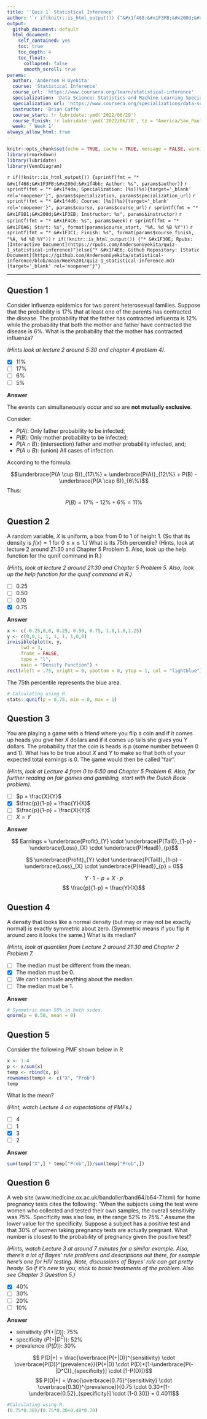 ```yaml
---
title: '`Quiz 1` Statistical Inference'
author: '`r if(knitr::is_html_output()) {"&#x1f468;&#x1F3FB;&#x200d;&#x1f4bb; Anderson H Uyekita"} else {NULL}`'
output:
  github_document: default
  html_document:
    self_contained: yes
    toc: true
    toc_depth: 4
    toc_float:
      collapsed: false
      smooth_scroll: true
params:
  author: 'Anderson H Uyekita'
  course: 'Statistical Inference'
  course_url: 'https://www.coursera.org/learn/statistical-inference'
  specialization: 'Data Science: Statistics and Machine Learning Specialization'
  specialization_url: 'https://www.coursera.org/specializations/data-science-statistics-machine-learning'
  instructor: 'Brian Caffo'
  course_start: !r lubridate::ymd('2022/06/29')
  course_finish: !r lubridate::ymd('2022/06/30', tz = "America/Sao_Paulo")
  week: ' Week 1'
always_allow_html: true
---
```


```r
knitr::opts_chunk$set(echo = TRUE, cache = TRUE, message = FALSE, warning = FALSE)
library(rmarkdown)
library(lubridate)
library(VennDiagram)
```

`r if(!knitr::is_html_output()) {sprintf(fmt = "* &#x1f468;&#x1F3FB;&#x200d;&#x1f4bb; Author: %s", params$author)}`
`r sprintf(fmt = "* &#x1f4da; Specialization: [%s](%s){target='_blank' rel='noopener'}", params$specialization, params$specialization_url)`
`r sprintf(fmt = "* &#x1f4d6; Course: [%s](%s){target='_blank' rel='noopener'}", params$course, params$course_url)`
    `r sprintf(fmt = "* &#x1F9D1;&#x200d;&#x1F3EB; Instructor: %s", params$instructor)`
`r sprintf(fmt = "* &#x1F4C6; %s", params$week)`
    `r sprintf(fmt = "* &#x1F6A6; Start: %s", format(params$course_start, "%A, %d %B %Y"))`
    `r sprintf(fmt = "* &#x1F3C1; Finish: %s", format(params$course_finish, "%A, %d %B %Y"))`
`r if(!knitr::is_html_output()) {"* &#x1F30E; Rpubs: [Interactive Document](https://rpubs.com/AndersonUyekita/quiz-1_statistical-inference)"}else{"* &#x1F4E6; Github Repository: [Static Document](https://github.com/AndersonUyekita/statistical-inference/blob/main/Week%201/quiz-1_statistical-inference.md){target='_blank' rel='noopener'}"}`

--------------------------------------------------------------------------------

## Question 1

Consider influenza epidemics for two parent heterosexual families. Suppose that the probability is 17% that at least one of the parents has contracted the disease. The probability that the father has contracted influenza is 12% while the probability that both the mother and father have contracted the disease is 6%. What is the probability that the mother has contracted influenza?

_(Hints look at lecture 2 around 5:30 and chapter 4 problem 4)._

* [x] 11%
* [ ] 17%
* [ ] 6%
* [ ] 5%

**Answer**

The events can simultaneously occur and so are **not mutually exclusive**.

Consider:

* $P(A)$: Only father probability to be infected;
* $P(B)$: Only mother probability to be infected;
* $P(A \cap B)$: (intersection) father and mother probability infected, and;
* $P(A \cup B)$: (union) All cases of infection.

According to the formula:

$$\underbrace{P(A \cup B)}_{17\%} = \underbrace{P(A)}_{12\%} + P(B) - \underbrace{P(A \cap B)}_{6\%}$$
Thus:

$$P(B) = 17\% - 12\% + 6\% = 11\%$$

## Question 2

A random variable, $X$ is uniform, a box from 0 to 1 of height 1. (So that its density is $f(x) = 1$ for $0 \leq x \leq 1$.) What is its 75th percentile? (Hints, look at lecture 2 around 21:30 and Chapter 5 Problem 5. Also, look up the help function for the qunif command in R.)

_(Hints, look at lecture 2 around 21:30 and Chapter 5 Problem 5. Also, look up the help function for the qunif command in R.)_

- [ ] 0.25
- [ ] 0.50
- [ ] 0.10
- [x] 0.75

**Answer**

```r
x <- c(-0.25,0,0, 0.25, 0.50, 0.75, 1.0,1.0,1.25)
y <- c(0,0,1, 1, 1, 1, 1,0,0)
invisible(plot(x, y,
     lwd = 3,
     frame = FALSE,
     type = "l",
     main = "Density Function") +
rect(xleft = .75, xright = 0, ybottom = 0, ytop = 1, col = "lightblue"))
```

The 75th percentile represents the blue area.

```r
# Calculating using R.
stats::qunif(p = 0.75, min = 0, max = 1)
```

## Question 3

You are playing a game with a friend where you flip a coin and if it comes up heads you give her $X$ dollars and if it comes up tails she gives you $Y$ dollars. The probability that the coin is heads is p (some number between $0$ and $1$). What has to be true about $X$ and $Y$ to make so that both of your expected total earnings is $0$. The game would then be called “fair”.

_(Hints, look at Lecture 4 from 0 to 6:50 and Chapter 5 Problem 6. Also, for further reading on fair games and gambling, start with the Dutch Book problem)._

* [ ] $p = \frac{X}{Y}$
* [x] $\frac{p}{1-p} = \frac{Y}{X}$
* [ ] $\frac{p}{1-p} = \frac{X}{Y}$
* [ ] $X = Y$

**Answer**

$$ Earnings = \underbrace{Profit}_{Y} \cdot \underbrace{P(Tail)}_{1-p} - \underbrace{Loss}_{X} \cdot \underbrace{P(Head)}_{p}$$

$$ \underbrace{Profit}_{Y} \cdot \underbrace{P(Tail)}_{1-p} - \underbrace{Loss}_{X} \cdot \underbrace{P(Head)}_{p} = 0$$

$$ Y \cdot 1-p = X \cdot p$$
$$ \frac{p}{1-p} = \frac{Y}{X}$$

## Question 4

A density that looks like a normal density (but may or may not be exactly normal) is exactly symmetric about zero. (Symmetric means if you flip it around zero it looks the same.) What is its median? 

_(Hints, look at quantiles from Lecture 2 around 21:30 and Chapter 2 Problem 7._

- [ ] The median must be different from the mean.
- [x] The median must be 0.
- [ ] We can't conclude anything about the median.
- [ ] The median must be 1.

**Answer**

```r
# Symmetric mean 50% in both sides.
qnorm(p = 0.50, mean = 0)
```


## Question 5

Consider the following PMF shown below in R

```r
x <- 1:4
p <- x/sum(x)
temp <- rbind(x, p)
rownames(temp) <- c("X", "Prob")
temp
```

What is the mean? 

_(Hint, watch Lecture 4 on expectations of PMFs.)_

- [ ] 4
- [ ] 1
- [x] 3
- [ ] 2


**Answer**

```r
sum(temp["X",] * temp["Prob",])/sum(temp["Prob",])
```


## Question 6

A web site (www.medicine.ox.ac.uk/bandolier/band64/b64-7.html) for home pregnancy tests cites the following: “When the subjects using the test were women who collected and tested their own samples, the overall sensitivity was 75%. Specificity was also low, in the range 52% to 75%.” Assume the lower value for the specificity. Suppose a subject has a positive test and that 30% of women taking pregnancy tests are actually pregnant. What number is closest to the probability of pregnancy given the positive test?

_(Hints, watch Lecture 3 at around 7 minutes for a similar example. Also, there's a lot of Bayes' rule problems and descriptions out there, for example here's one for HIV testing. Note, discussions of Bayes' rule can get pretty heady. So if it's new to you, stick to basic treatments of the problem. Also see Chapter 3 Question 5.)_

- [X] 40%
- [ ] 30%
- [ ] 20%
- [ ] 10%

**Answer**

* sensitivity ($P(+|D)$): 75%
* specificity ($P(-|D^C)$): 52%
* prevalence ($P(D)$): 30%

$$ P(D|+) = \frac{\overbrace{P(+|D)}^{sensitivity} \cdot \overbrace{P(D)}^{prevalence}}{P(+|D) \cdot P(D)+[1-\underbrace{P(-|D^C)}_{specificity}] \cdot [1-P(D)]}$$
$$ P(D|+) = \frac{\overbrace{0.75}^{sensitivity} \cdot \overbrace{0.30}^{prevalence}}{0.75 \cdot 0.30+[1-\underbrace{0.52}_{specificity}] \cdot [1-0.30]} = 0.4011$$

```r
#Calculating using R.
(0.75*0.30)/(0.75*0.30+0.48*0.70)
```